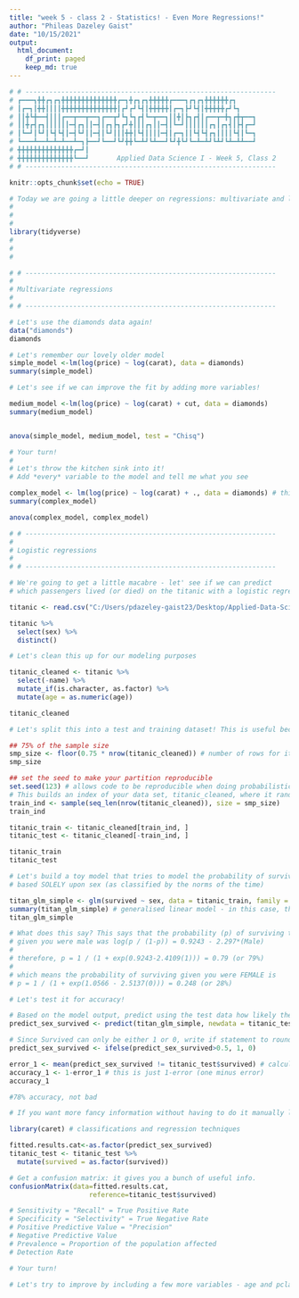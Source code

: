 ```yaml
---
title: "week 5 - class 2 - Statistics! - Even More Regressions!"
author: "Phileas Dazeley Gaist"
date: "10/15/2021"
output: 
  html_document:
    df_print: paged
    keep_md: true
---
```


```r
# # ---------------------------------------------------------------
# ┏━━━┓╋╋┏┓┏┓╋╋╋╋╋╋╋╋╋╋╋╋╋╋┏━┓╋┏┓┏┓╋╋╋╋╋┏━━━┓┏┓┏┓╋╋╋╋╋╋┏┓
# ┃┏━┓┃╋╋┃┃┃┃╋╋╋╋╋╋╋╋╋╋╋╋╋╋┃┏┛┏┛┗┫┃╋╋╋╋╋┃┏━┓┣┛┗┫┃╋╋╋╋╋┏┛┗┓
# ┃┃╋┗╋━━┫┃┃┃┏━━┳━━┳━━┓┏━━┳┛┗┓┗┓┏┫┗━┳━━┓┃┃╋┃┣┓┏┫┃┏━━┳━╋┓┏╋┳━━┓
# ┃┃╋┏┫┏┓┃┃┃┃┃┃━┫┏┓┃┃━┫┃┏┓┣┓┏┛╋┃┃┃┏┓┃┃━┫┃┗━┛┃┃┃┃┃┃┏┓┃┏┓┫┃┣┫┏━┛
# ┃┗━┛┃┗┛┃┗┫┗┫┃━┫┗┛┃┃━┫┃┗┛┃┃┃╋╋┃┗┫┃┃┃┃━┫┃┏━┓┃┃┗┫┗┫┏┓┃┃┃┃┗┫┃┗━┓
# ┗━━━┻━━┻━┻━┻━━┻━┓┣━━┛┗━━┛┗┛╋╋┗━┻┛┗┻━━┛┗┛╋┗┛┗━┻━┻┛┗┻┛┗┻━┻┻━━┛
# ╋╋╋╋╋╋╋╋╋╋╋╋╋╋┏━┛┃
# ╋╋╋╋╋╋╋╋╋╋╋╋╋╋┗━━┛       Applied Data Science I - Week 5, Class 2
# # ---------------------------------------------------------------
```

```r
knitr::opts_chunk$set(echo = TRUE)
```

```r
# Today we are going a little deeper on regressions: multivariate and logistic!
#
#
#
library(tidyverse)
#
#
#
```

```r
# # ---------------------------------------------------------------
#
# Multivariate regressions 
#
# # ---------------------------------------------------------------

# Let's use the diamonds data again! 
data("diamonds")
diamonds

# Let's remember our lovely older model 
simple_model <-lm(log(price) ~ log(carat), data = diamonds)
summary(simple_model)

# Let's see if we can improve the fit by adding more variables! 

medium_model <-lm(log(price) ~ log(carat) + cut, data = diamonds)
summary(medium_model)


anova(simple_model, medium_model, test = "Chisq")

# Your turn! 
#
# Let's throw the kitchen sink into it! 
# Add *every* variable to the model and tell me what you see

complex_model <- lm(log(price) ~ log(carat) + ., data = diamonds) # this . thing is super useful, here, it just gets all the variables
summary(complex_model)

anova(complex_model, complex_model)
```

```r
# # ---------------------------------------------------------------
#
# Logistic regressions 
#
# # ---------------------------------------------------------------

# We're going to get a little macabre - let' see if we can predict 
# which passengers lived (or died) on the titanic with a logistic regression! 

titanic <- read.csv("C:/Users/pdazeley-gaist23/Desktop/Applied-Data-Science-Fall_2020-COA/Data/phpMYEkMl.csv")

titanic %>% 
  select(sex) %>% 
  distinct()

# Let's clean this up for our modeling purposes 

titanic_cleaned <- titanic %>%
  select(-name) %>% 
  mutate_if(is.character, as.factor) %>% 
  mutate(age = as.numeric(age)) 

titanic_cleaned
```

```r
# Let's split this into a test and training dataset! This is useful because it allows us to train a model using part of the data set, and test it on another part of the data set.

## 75% of the sample size
smp_size <- floor(0.75 * nrow(titanic_cleaned)) # number of rows for it to cover 75% of data set
smp_size

## set the seed to make your partition reproducible
set.seed(123) # allows code to be reproducible when doing probabilistic stuff
# This builds an index of your data set, titanic_cleaned, where it randomly pulls row numbers equal in length to the sample size you calculated above.
train_ind <- sample(seq_len(nrow(titanic_cleaned)), size = smp_size)
train_ind

titanic_train <- titanic_cleaned[train_ind, ]
titanic_test <- titanic_cleaned[-train_ind, ]

titanic_train
titanic_test

# Let's build a toy model that tries to model the probability of survival
# based SOLELY upon sex (as classified by the norms of the time) 

titan_glm_simple <- glm(survived ~ sex, data = titanic_train, family = 'binomial')
summary(titan_glm_simple) # generalised linear model - in this case, this is a logistic regression
titan_glm_simple

# What does this say? This says that the probability (p) of surviving the sinking of the Titanic
# given you were male was log(p / (1-p)) = 0.9243 - 2.297*(Male) 
#
# therefore, p = 1 / (1 + exp(0.9243-2.4109(1))) = 0.79 (or 79%)
# 
# which means the probability of surviving given you were FEMALE is 
# p = 1 / (1 + exp(1.0566 - 2.5137(0))) = 0.248 (or 28%) 

# Let's test it for accuracy! 

# Based on the model output, predict using the test data how likely the person lived or died.
predict_sex_survived <- predict(titan_glm_simple, newdata = titanic_test, type = 'response') 

# Since Survived can only be either 1 or 0, write if statement to round up of down the response
predict_sex_survived <- ifelse(predict_sex_survived>0.5, 1, 0)

error_1 <- mean(predict_sex_survived != titanic_test$survived) # calculates how often we gor the prediction wrong
accuracy_1 <- 1-error_1 # this is just 1-error (one minus error)
accuracy_1

#78% accuracy, not bad

# If you want more fancy information without having to do it manually like the above: 

library(caret) # classifications and regression techniques

fitted.results.cat<-as.factor(predict_sex_survived)
titanic_test <- titanic_test %>% 
  mutate(survived = as.factor(survived))

# Get a confusion matrix: it gives you a bunch of useful info.
confusionMatrix(data=fitted.results.cat, 
                    reference=titanic_test$survived)

# Sensitivity = "Recall" = True Positive Rate
# Specificity = "Selectivity" = True Negative Rate 
# Positive Predictive Value = "Precision" 
# Negative Predictive Value 
# Prevalence = Proportion of the population affected 
# Detection Rate 

# Your turn! 

# Let's try to improve by including a few more variables - age and pclass - and see what happens! 
```

